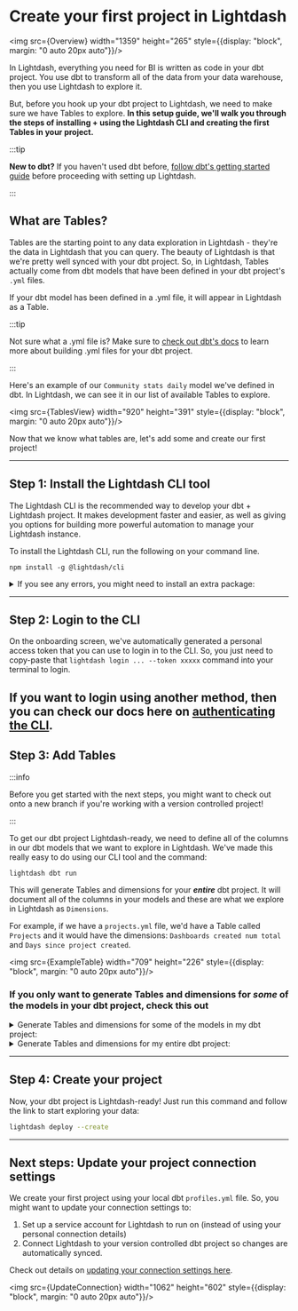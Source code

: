 
# Create your first project in Lightdash

<img src={Overview} width="1359" height="265" style={{display: "block", margin: "0 auto 20px auto"}}/>

In Lightdash, everything you need for BI is written as code in your dbt project. You use dbt to transform all of the data from your data warehouse, then you use Lightdash to explore it.

But, before you hook up your dbt project to Lightdash, we need to make sure we have Tables to explore. **In this setup guide, we'll walk you through the steps of installing + using the Lightdash CLI and creating the first Tables in your project.**

:::tip

**New to dbt?** If you haven't used dbt before, [follow dbt's getting started guide](https://docs.getdbt.com/tutorial/setting-up) 
before proceeding with setting up Lightdash.

:::

## What are Tables?

Tables are the starting point to any data exploration in Lightdash - they're the data in Lightdash that you can query. The beauty of Lightdash is that we're pretty well synced with your dbt project. So, in Lightdash, Tables actually come from dbt models that have been defined in your dbt project's `.yml` files.

If your dbt model has been defined in a .yml file, it will appear in Lightdash as a Table. 

:::tip

Not sure what a .yml file is? Make sure to [check out dbt's docs](https://docs.getdbt.com/reference/configs-and-properties) to learn more about building .yml files for your dbt project.

:::

Here's an example of our `Community stats daily` model we've defined in dbt. In Lightdash, we can see it in our list of available Tables to explore.

<img src={TablesView} width="920" height="391" style={{display: "block", margin: "0 auto 20px auto"}}/>

Now that we know what tables are, let's add some and create our first project!

---

## Step 1: Install the Lightdash CLI tool

The Lightdash CLI is the recommended way to develop your dbt + Lightdash project. It makes development faster and
easier, as well as giving you options for building more powerful automation to manage your Lightdash instance.

To install the Lightdash CLI, run the following on your command line.

```shell
npm install -g @lightdash/cli
```

<details>
  <summary>If you see any errors, you might need to install an extra package:</summary>
  **Mac OS**


  ```shell
  /bin/bash -c "$(curl -fsSL https://raw.githubusercontent.com/Homebrew/install/HEAD/install.sh)" # install homebrew if you don't have it
  brew install unixodbc
  npm install -g @lightdash/cli
  ```

  **Ubuntu**

  ```shell
  sudo apt install unixodbc
  npm install -g @lightdash/cli
  ```
</details>

---

## Step 2: Login to the CLI

On the onboarding screen, we've automatically generated a personal access token that you can use to login in to the CLI. So, you just need to copy-paste that `lightdash login ... --token xxxxx` command into your terminal to login.

If you want to login using another method, then you can check our docs here on [authenticating the CLI](/guides/cli/cli-authentication.mdx). 
---

## Step 3: Add Tables

:::info

Before you get started with the next steps, you might want to check out onto a new branch if you're working with a version controlled project!

:::

To get our dbt project Lightdash-ready, we need to define all of the columns in our dbt models that we want to explore in Lightdash. We've made this really easy to do using our CLI tool and the command:

```shell
lightdash dbt run
```

This will generate Tables and dimensions for your **_entire_** dbt project. It will document all of the columns in your models and these are what we explore in Lightdash as `Dimensions`.

For example, if we have a `projects.yml` file, we'd have a Table called `Projects` and it would have the dimensions: `Dashboards created num total` and `Days since project created`.

<img src={ExampleTable} width="709" height="226" style={{display: "block", margin: "0 auto 20px auto"}}/>


### If you only want to generate Tables and dimensions for **_some_** of the models in your dbt project, check this out
<details>
  <summary>Generate Tables and dimensions for some of the models in my dbt project:</summary>
  There may be a specific set of models that you want to start out with as Tables in Lightdash. If this is the case, we recommend [using dbt's `tags`](https://docs.getdbt.com/reference/resource-configs/tags) to tag these models. You can use sets of existing tags, or you can create a new Lightdash-specific tag. Something like this:

  ```yaml
  {{
    config(
      materialized='table',
      tags=['lightdash']
    )
  }}
  ```

  The `lightdash dbt run` command supports dbt model selection syntax to generate .yml files for a group of models. This means you can use tags or other model selection syntax to specify which models you want to generate dimensions for in your dbt project.

  ```shell
  lightdash dbt run -s tag:lightdash # all models with the lightdash tag
  lightdash dbt run -s payments  # just payments
  lightdash dbt run -s payments+ # payments and all children
  lightdash dbt run -s +payments # payments and all parents
  lightdash dbt run -s payments+ +customers tag:lightdash # mix and match
  ```
</details>

<details>
  <summary>Generate Tables and dimensions for my entire dbt project:</summary>
  To do this, you just need to run the following on your command line:

  ```shell
  lightdash dbt run
  ```

  This command will run + generate tables for all of the models with `.yml` files. It will also generate dimensions for all of the columns in your dbt project. 
</details>

---

## Step 4: Create your project

Now, your dbt project is Lightdash-ready! Just run this command and follow the link to start exploring your data:

```bash
lightdash deploy --create
```

---

## Next steps: Update your project connection settings

We create your first project using your local dbt `profiles.yml` file. So, you might want to update your connection settings to:

1. Set up a service account for Lightdash to run on (instead of using your personal connection details)
2. Connect Lightdash to your version controlled dbt project so changes are automatically synced.

Check out details on [updating your connection settings here](/get-started/setup-lightdash/connect-project.mdx).  

<img src={UpdateConnection} width="1062" height="602" style={{display: "block", margin: "0 auto 20px auto"}}/>
